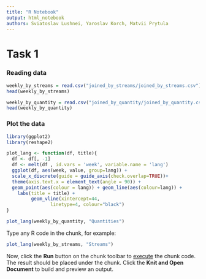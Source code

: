 ```yaml
---
title: "R Notebook"
output: html_notebook
authors: Sviatoslav Lushnei, Yaroslav Korch, Matvii Prytula
---
```


# Task 1

### Reading data

```r
weekly_by_streams = read.csv("joined_by_streams/joined_by_streams.csv")
head(weekly_by_streams)
```
```r
weekly_by_quantity = read.csv("joined_by_quantity/joined_by_quantity.csv")
head(weekly_by_quantity)
```

### Plot the data
```r
library(ggplot2)
library(reshape2)

plot_lang <- function(df, title){
  df <- df[, -1]
  df <- melt(df , id.vars = 'week', variable.name = 'lang')
  ggplot(df, aes(week, value, group=lang)) + 
  scale_x_discrete(guide = guide_axis(check.overlap=TRUE))+
  theme(axis.text.x = element_text(angle = 90)) + 
  geom_point(aes(colour = lang)) + geom_line(aes(colour=lang)) + 
    labs(title = title) +
         geom_vline(xintercept=44,
                linetype=4, colour="black")
}
```

```r
plot_lang(weekly_by_quantity, "Quantities")
```



Type any R code in the chunk, for example:

```r
plot_lang(weekly_by_streams, "Streams")
```

Now, click the **Run** button on the chunk toolbar to [execute](https://www.jetbrains.com/help/pycharm/r-markdown.html#run-r-code) the chunk code. The result should be placed under the chunk. Click the **Knit and Open Document** to build and preview an output.
